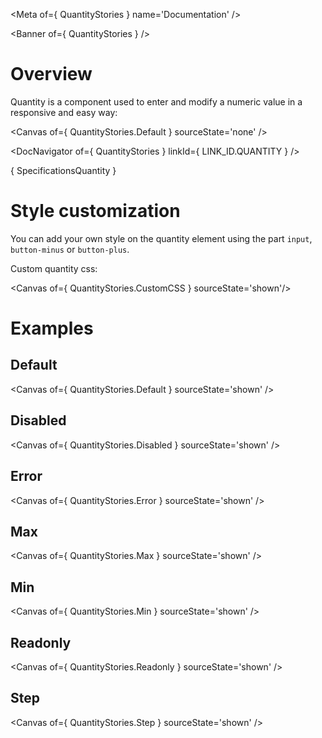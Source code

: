 
<Meta of={ QuantityStories } name='Documentation' />

<Banner of={ QuantityStories } />

# Overview

Quantity is a component used to enter and modify a numeric value in a responsive and easy way:

<Canvas of={ QuantityStories.Default } sourceState='none' />

<DocNavigator of={ QuantityStories } linkId={ LINK_ID.QUANTITY } />

<Markdown>{ SpecificationsQuantity }</Markdown>

# Style customization

You can add your own style on the quantity element using the part `input`, `button-minus` or `button-plus`.

Custom quantity css:

<Canvas of={ QuantityStories.CustomCSS } sourceState='shown'/>

# Examples

## Default

<Canvas of={ QuantityStories.Default } sourceState='shown' />

## Disabled
<Canvas of={ QuantityStories.Disabled } sourceState='shown' />

## Error
<Canvas of={ QuantityStories.Error } sourceState='shown' />

## Max
<Canvas of={ QuantityStories.Max } sourceState='shown' />

## Min
<Canvas of={ QuantityStories.Min } sourceState='shown' />

## Readonly
<Canvas of={ QuantityStories.Readonly } sourceState='shown' />

## Step
<Canvas of={ QuantityStories.Step } sourceState='shown' />


